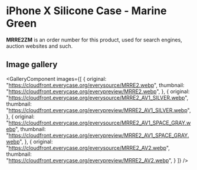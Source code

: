 
# iPhone X Silicone Case - Marine Green

<Callout type='info' emoji='👉🏻'>**MRRE2ZM** is an order number for this product, used for search engines, auction websites and such.</Callout>

## Image gallery

<GalleryComponent
    images={[
      {
        original: "https://cloudfront.everycase.org/everysource/MRRE2.webp",
        thumbnail: "https://cloudfront.everycase.org/everypreview/MRRE2.webp",
      },
      {
        original: "https://cloudfront.everycase.org/everysource/MRRE2_AV1_SILVER.webp",
        thumbnail: "https://cloudfront.everycase.org/everypreview/MRRE2_AV1_SILVER.webp",
      },
      {
        original: "https://cloudfront.everycase.org/everysource/MRRE2_AV1_SPACE_GRAY.webp",
        thumbnail: "https://cloudfront.everycase.org/everypreview/MRRE2_AV1_SPACE_GRAY.webp",
      },
      {
        original: "https://cloudfront.everycase.org/everysource/MRRE2_AV2.webp",
        thumbnail: "https://cloudfront.everycase.org/everypreview/MRRE2_AV2.webp",
      }
    ]}
  />
